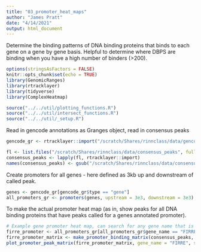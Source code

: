 ```yaml
---
title: "03_promoter_heat_maps"
author: "James Pratt"
date: "4/14/2021"
output: html_document
---
```

Determine the binding patterns of DNA binding proteins that binds to each gene on a gene by gene basis. Helpful to determine where DBPS are binding when you have a high number of binders (>200). 

```r
options(stringsAsFactors = FALSE)
knitr::opts_chunk$set(echo = TRUE)
library(GenomicRanges)
library(rtracklayer)
library(tidyverse)
library(ComplexHeatmap)

source("../../util/plotting_functions.R")
source("../../util/intersect_functions.R")
source("../../util/_setup.R")
```

Read in gencode annotations as Granges object, read in consensus peaks

```r
gencode_gr <- rtracklayer::import("/scratch/Shares/rinnclass/data/gencode.v32.annotation.gtf")

fl <- list.files("/scratch/Shares/rinnclass/data/consensus_peaks", full.names = TRUE)
consensus_peaks <- lapply(fl, rtracklayer::import)
names(consensus_peaks) <- gsub("/scratch/Shares/rinnclass/data/consensus_peaks/|.bed", "", fl)
```

Create promoters for all genes - here defined as 3kb up and downstream of called peak.

```r
genes <- gencode_gr[gencode_gr$type == "gene"]
all_promoters_gr <- promoters(genes, upstream = 3e3, downstream = 3e3)
```

To make the actual promoter heat map (as in, show peaks for all DNA binding proteins that have peaks called for a genes annotated promoter).

```r
# Example gene promoter heat map, can search for any gene name that is in the all_promoters_gr - use the num_peaks_df to determine genes of interest. 
firre_promoter <- all_promoters_gr[all_promoters_gr$gene_name == "FIRRE"]
firre_promoter_matrix <- make_promoter_binding_matrix(consensus_peaks, firre_promoter)
plot_promoter_peak_matrix(firre_promoter_matrix, gene_name = "FIRRE", save_pdf = TRUE)
```